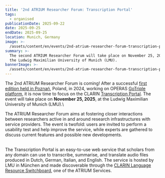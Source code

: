 ```yaml
---
title: '2nd ATRIUM Researcher Forum: Transcription Portal'
tags:
  - organised
publicationDate: 2025-09-22
date: 2025-09-25
endDate: 2025-09-25
location: Munich, Germany
image: >-
  /assets/content/en/events/2nd-atrium-researcher-forum-transcription-porta/image.jpg
summary: >-
  The second ATRIUM Researcher Forum will take place on November 25, 2025, at
  the Ludwig Maximilian University of Munich (LMU).
bannerImage: >-
  /assets/content/en/events/2nd-atrium-researcher-forum-transcription-porta/bannerImage.png
---
```

The 2nd ATRIUM Researcher Forum is coming! After a successful [first edition held in Poznań](https://atrium-research.eu/news/atrium-first-researcher-forum/), Poland, in 2024, working on OPERAS [GoTriple platform](https://gotriple.eu/), it is now time to focus on the CLARIN [Transcription Portal](https://speechandtech.eu/transcription-portal). The event will take place on **November 25, 2025**, at the Ludwig Maximilian University of Munich (LMU).\\

The ATRIUM Researcher Forum aims at fostering closer interactions between researchers active in and around research infrastructures with service providers. The event is twofold: users are invited to perform a usability test and help improve the service, while experts are gathered to discuss current features and possible new developments.

\
The Transcription Portal is an easy-to-use web service that scholars from any domain can use to transcribe, summarise, and translate audio files produced in Dutch, German, Italian, and English. The service is hosted by LMU in München and made discoverable through the [CLARIN Language Resource Switchboard](https://switchboard.clarin.eu/), one of the ATRIUM Services.
